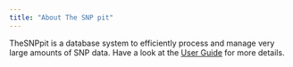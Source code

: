 ```yaml
---
title: "About The SNP pit"
---
```


TheSNPpit is a database system to efficiently process and manage very large amounts of SNP data. Have a look at the [User Guide](ftp://ftp.tzv.fal.de/pub/TheSNPpit/TheSNPpit-user-guide-latest.pdf) for more details. 

